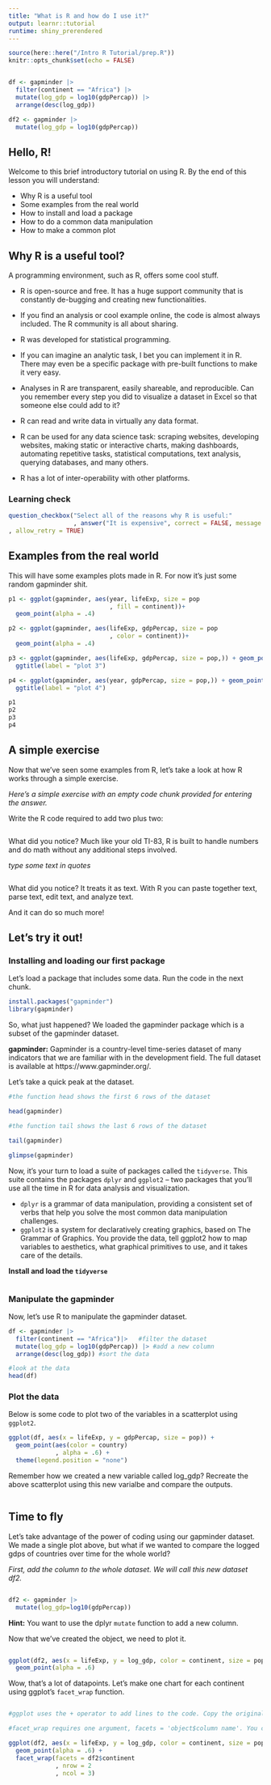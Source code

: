 ```yaml
---
title: "What is R and how do I use it?"
output: learnr::tutorial
runtime: shiny_prerendered
---
```


```r
source(here::here("/Intro R Tutorial/prep.R"))
knitr::opts_chunk$set(echo = FALSE)


df <- gapminder |>
  filter(continent == "Africa") |>
  mutate(log_gdp = log10(gdpPercap)) |>
  arrange(desc(log_gdp))

df2 <- gapminder |>
  mutate(log_gdp = log10(gdpPercap))
```

## Hello, R!

Welcome to this brief introductory tutorial on using R. By the end of this lesson you will understand:

-   Why R is a useful tool
-   Some examples from the real world
-   How to install and load a package
-   How to do a common data manipulation
-   How to make a common plot

## Why R is a useful tool?

A programming environment, such as R, offers some cool stuff.

-   R is open-source and free. It has a huge support community that is constantly de-bugging and creating new functionalities.

-   If you find an analysis or cool example online, the code is almost always included. The R community is all about sharing.

-   R was developed for statistical programming.

-   If you can imagine an analytic task, I bet you can implement it in R. There may even be a specific package with pre-built functions to make it very easy.

-   Analyses in R are transparent, easily shareable, and reproducible. Can you remember every step you did to visualize a dataset in Excel so that someone else could add to it?

-   R can read and write data in virtually any data format.

-   R can be used for any data science task: scraping websites, developing websites, making static or interactive charts, making dashboards, automating repetitive tasks, statistical computations, text analysis, querying databases, and many others.

-   R has a lot of inter-operability with other platforms.

### Learning check
```r
question_checkbox("Select all of the reasons why R is useful:"
                  , answer("It is expensive", correct = FALSE, message = "It is the opposite of expensive."), answer("It can read and write data in virtually any format", correct = TRUE), answer("It promotes transparency in the analytical process", correct = TRUE), answer("It loves me", correct = FALSE, message = "R loves no one."), answer("It was developed specifically for statistics", correct = TRUE), answer("It provides a lot of options for a data scientist", correct = TRUE)
, allow_retry = TRUE)
```

## Examples from the real world

This will have some examples plots made in R. For now it's just some random gapminder shit.

```r

p1 <- ggplot(gapminder, aes(year, lifeExp, size = pop
                            , fill = continent))+
  geom_point(alpha = .4)

p2 <- ggplot(gapminder, aes(lifeExp, gdpPercap, size = pop
                            , color = continent))+
  geom_point(alpha = .4)

p3 <- ggplot(gapminder, aes(lifeExp, gdpPercap, size = pop,)) + geom_point(alpha = .4) +
  ggtitle(label = "plot 3")

p4 <- ggplot(gapminder, aes(year, gdpPercap, size = pop,)) + geom_point(alpha = .4) +
  ggtitle(label = "plot 4")

p1
p2
p3
p4

```

## A simple exercise


Now that we've seen some examples from R, let's take a look at how R works through a simple exercise.


*Here's a simple exercise with an empty code chunk provided for entering the answer.*

Write the R code required to add two plus two:

```r

```

What did you notice? Much like your old TI-83, R is built to handle numbers and do math without any additional steps involved.

*type some text in quotes*

```r

```

What did you notice? It treats it as text. With R you can paste together text, parse text, edit text, and analyze text.

And it can do so much more!


## Let's try it out!

### Installing and loading our first package

Let's load a package that includes some data. Run the code in the next chunk.

```r

install.packages("gapminder")
library(gapminder)
```

So, what just happened? We loaded the gapminder package which is a subset of the gapminder dataset.

**gapminder:** Gapminder is a country-level time-series dataset of many indicators that we are familiar with in the development field. The full dataset is available at https://www.gapminder.org/. 

Let's take a quick peak at the dataset.

```r
#the function head shows the first 6 rows of the dataset

head(gapminder)

#the function tail shows the last 6 rows of the dataset

tail(gapminder)

glimpse(gapminder)
```


Now, it's your turn to load a suite of packages called the `tidyverse`. This suite contains the packages `dplyr` and `ggplot2` -- two packages that you'll use all the time in R for data analysis and visualization.

-   `dplyr` is a grammar of data manipulation, providing a consistent set of verbs that help you solve the most common data manipulation challenges.
-   `ggplot2` is a system for declaratively creating graphics, based on The Grammar of Graphics. You provide the data, tell ggplot2 how to map variables to aesthetics, what graphical primitives to use, and it takes care of the details.

**Install and load the `tidyverse`**

```r



```

### Manipulate the gapminder

Now, let's use R to manipulate the gapminder dataset.

```r

df <- gapminder |>
  filter(continent == "Africa")|>   #filter the dataset
  mutate(log_gdp = log10(gdpPercap)) |> #add a new column
  arrange(desc(log_gdp)) #sort the data

#look at the data
head(df)

```

### Plot the data
Below is some code to plot two of the variables in a scatterplot using `ggplot2`. 

```r


ggplot(df, aes(x = lifeExp, y = gdpPercap, size = pop)) +
  geom_point(aes(color = country)
             , alpha = .6) +
  theme(legend.position = "none")

```

Remember how we created a new variable called log_gdp? Recreate the above scatterplot using this new varialbe and compare the outputs.

```r

```

## Time to fly

Let's take advantage of the power of coding using our gapminder dataset. We made a single plot above, but what if we wanted to compare the logged gdps of countries over time for the whole world?

*First, add the column to the whole dataset. We will call this new dataset df2.*

```r


```

```r
df2 <- gapminder |>
  mutate(log_gdp=log10(gdpPercap))

```
<div id="filter-hint">
**Hint:** You want to use the dplyr `mutate` function to add a new column.
</div>

Now that we've created the object, we need to plot it.

```r


```

```r

ggplot(df2, aes(x = lifeExp, y = log_gdp, color = continent, size = pop)) +
  geom_point(alpha = .6)

```

Wow, that's a lot of datapoints. Let's make one chart for each continent using ggplot's `facet_wrap` function.

```r


```

```r

#ggplot uses the + operator to add lines to the code. Copy the original plot text and add a + before a new line for facet_wrap(). 

#facet_wrap requires one argument, facets = 'object$column name'. You can specify how many rows or columns you want with nrow = and ncol = 

```

```r

ggplot(df2, aes(x = lifeExp, y = log_gdp, color = continent, size = pop)) +
  geom_point(alpha = .6) +
  facet_wrap(facets = df2$continent
             , nrow = 2
             , ncol = 3)

```
